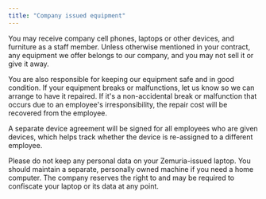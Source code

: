 ```yaml
---
title: "Company issued equipment"
---
```


You may receive company cell phones, laptops or other devices, and furniture as a staff member. Unless otherwise mentioned in your contract, any equipment we offer belongs to our company, and you may not sell it or give it away. 

You are also responsible for keeping our equipment safe and in good condition. If your equipment breaks or malfunctions, let us know so we can arrange to have it repaired. If it's a non-accidental break or malfunction that occurs due to an employee's irresponsibility, the repair cost will be recovered from the employee.

A separate device agreement will be signed for all employees who are given devices, which helps track whether the device is re-assigned to a different employee.

Please do not keep any personal data on your Zemuria-issued laptop. You should maintain a separate, personally owned machine if you need a home computer. The company reserves the right to and may be required to confiscate your laptop or its data at any point.